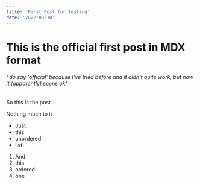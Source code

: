 ```yaml
---
title: 'First Post for Testing'
date: '2022-03-10'
---
```


# This is the official first post in MDX format
###### I do say 'official' because I've tried before and it didn't quite work, but now it (apparently) seens ok!

So this is the post

Nothing much to it

- Just
- this
- unordered
- list

1. And
2. this
3. ordered
4. one